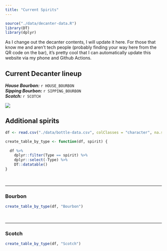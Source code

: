 ```yaml
---
title: "Current Spirits"
---
```


```r
source("./data/decanter-data.R")
library(DT)
library(dplyr)
```

As I change out the decanter contents, I will update it here. For those that know me and aren't tech people (probably finding your way here from the QR code on the bar), it's pretty cool that I can automatically update this website via my phone and Github Actions.  


## Current Decanter lineup

***House Bourbon:*** `r HOUSE_BOURBON`  
***Sipping Bourbon:*** `r SIPPING_BOURBON`       
***Scotch:*** `r SCOTCH`


![](./images/decanters.jpeg)

## Additional spirits


```r
df <- read.csv("./data/bottle-data.csv", colClasses = "character", na.strings = "-")

create_table_by_type <- function(df, spirit) {
   
  df %>% 
    dplyr::filter(Type == spirit) %>% 
    dplyr::select(-Type) %>% 
    DT::datatable() 
}


```

<br>
<hr>
### Bourbon

```r
create_table_by_type(df, "Bourbon")
```

<br>
<hr>
### Scotch
```r
create_table_by_type(df, "Scotch")

```

